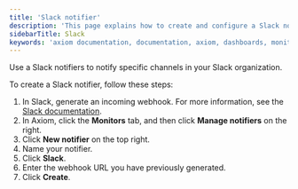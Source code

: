 ```yaml
---
title: 'Slack notifier'
description: 'This page explains how to create and configure a Slack notifier.'
sidebarTitle: Slack
keywords: 'axiom documentation, documentation, axiom, dashboards, monitors, notifiers, slack, email, pagerduty, webhook, opsgenie, discord, discord webhook'
---
```


Use a Slack notifiers to notify specific channels in your Slack organization.

To create a Slack notifier, follow these steps:

1. In Slack, generate an incoming webhook. For more information, see the [Slack documentation](https://api.slack.com/messaging/webhooks).
1. In Axiom, click the **Monitors** tab, and then click **Manage notifiers** on the right.
1. Click **New notifier** on the top right.
1. Name your notifier.
1. Click **Slack**.
1. Enter the webhook URL you have previously generated.
1. Click **Create**.